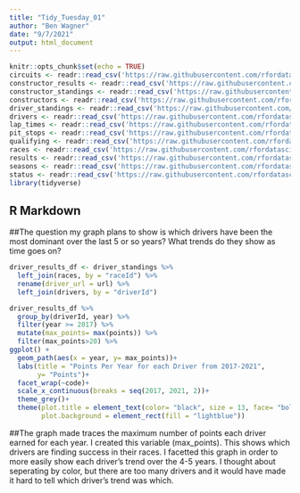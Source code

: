 ```yaml
---
title: "Tidy_Tuesday_01"
author: "Ben Wagner"
date: "9/7/2021"
output: html_document
---
```


```r
knitr::opts_chunk$set(echo = TRUE)
circuits <- readr::read_csv('https://raw.githubusercontent.com/rfordatascience/tidytuesday/master/data/2021/2021-09-07/circuits.csv')
constructor_results <- readr::read_csv('https://raw.githubusercontent.com/rfordatascience/tidytuesday/master/data/2021/2021-09-07/constructor_results.csv')
constructor_standings <- readr::read_csv('https://raw.githubusercontent.com/rfordatascience/tidytuesday/master/data/2021/2021-09-07/constructor_standings.csv')
constructors <- readr::read_csv('https://raw.githubusercontent.com/rfordatascience/tidytuesday/master/data/2021/2021-09-07/constructors.csv')
driver_standings <- readr::read_csv('https://raw.githubusercontent.com/rfordatascience/tidytuesday/master/data/2021/2021-09-07/driver_standings.csv')
drivers <- readr::read_csv('https://raw.githubusercontent.com/rfordatascience/tidytuesday/master/data/2021/2021-09-07/drivers.csv')
lap_times <- readr::read_csv('https://raw.githubusercontent.com/rfordatascience/tidytuesday/master/data/2021/2021-09-07/lap_times.csv')
pit_stops <- readr::read_csv('https://raw.githubusercontent.com/rfordatascience/tidytuesday/master/data/2021/2021-09-07/pit_stops.csv')
qualifying <- readr::read_csv('https://raw.githubusercontent.com/rfordatascience/tidytuesday/master/data/2021/2021-09-07/qualifying.csv')
races <- readr::read_csv('https://raw.githubusercontent.com/rfordatascience/tidytuesday/master/data/2021/2021-09-07/races.csv')
results <- readr::read_csv('https://raw.githubusercontent.com/rfordatascience/tidytuesday/master/data/2021/2021-09-07/results.csv')
seasons <- readr::read_csv('https://raw.githubusercontent.com/rfordatascience/tidytuesday/master/data/2021/2021-09-07/seasons.csv')
status <- readr::read_csv('https://raw.githubusercontent.com/rfordatascience/tidytuesday/master/data/2021/2021-09-07/status.csv')
library(tidyverse)
```

## R Markdown

##The question my graph plans to show is which drivers have been the most dominant over the last 5 or so years? What trends do they show as time goes on?

```r
driver_results_df <- driver_standings %>% 
  left_join(races, by = "raceId") %>% 
  rename(driver_url = url) %>% 
  left_join(drivers, by = "driverId")
```

```r
driver_results_df %>% 
  group_by(driverId, year) %>% 
  filter(year >= 2017) %>%
  mutate(max_points= max(points)) %>% 
  filter(max_points>20) %>% 
ggplot() +
  geom_path(aes(x = year, y= max_points))+
  labs(title = "Points Per Year for each Driver from 2017-2021",
       y= "Points")+
  facet_wrap(~code)+
  scale_x_continuous(breaks = seq(2017, 2021, 2))+
  theme_grey()+
  theme(plot.title = element_text(color= "black", size = 13, face= "bold", hjust = 0.5),
        plot.background = element_rect(fill = "lightblue"))
```

##The graph made traces the maximum number of points each driver earned for each year. I created this variable (max_points). This shows which drivers are finding success in their races. I facetted this graph in order to more easily show each driver's trend over the 4-5 years. I thought about seperating by color, but there are too many drivers and it would have made it hard to tell which driver's trend was which.


